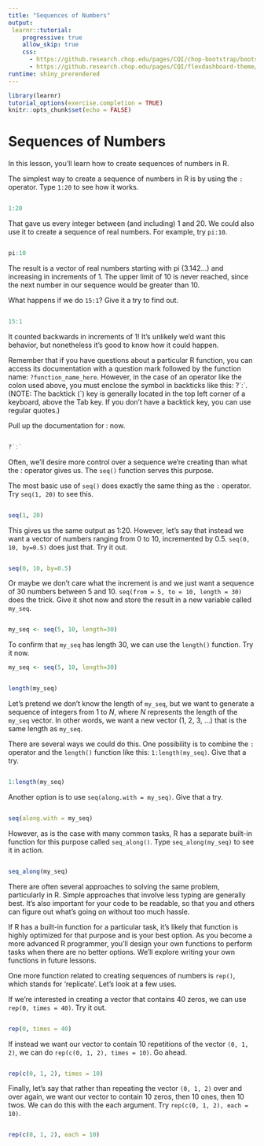 ```yaml
---
title: "Sequences of Numbers"
output: 
 learnr::tutorial:
    progressive: true
    allow_skip: true
    css:
      - https://github.research.chop.edu/pages/CQI/chop-bootstrap/bootstrap-3/bootstrap.min.css
      - https://github.research.chop.edu/pages/CQI/flexdashboard-theme/css/flexdashboard.min.css
runtime: shiny_prerendered
---
```


```r
library(learnr)
tutorial_options(exercise.completion = TRUE)
knitr::opts_chunk$set(echo = FALSE)
```

# Sequences of Numbers
In this lesson, you’ll learn how to create sequences of numbers in R.

The simplest way to create a sequence of numbers in R is by using the `:` operator. Type `1:20` to see how it works.

```r

```
```r
1:20
```

That gave us every integer between (and including) 1 and 20. We could also use it to create a sequence of real numbers. For example, try `pi:10`.

```r

```
```r
pi:10
```

The result is a vector of real numbers starting with pi (3.142…) and increasing in increments of 1. The upper limit of 10 is never reached, since the next number in our sequence would be greater than 10.

What happens if we do `15:1`? Give it a try to find out.

```r

```
```r
15:1
```

It counted backwards in increments of 1! It’s unlikely we’d want this behavior, but nonetheless it’s good to know how it could happen.

Remember that if you have questions about a particular R function, you can access its documentation with a question mark followed by the function name: `?function_name_here`. However, in the case of an operator like the colon used above, you must enclose the symbol in backticks like this: ?\`:\`. (NOTE: The backtick (`) key is generally located in the top left corner of a keyboard, above the Tab key. If you don’t have a backtick key, you can use regular quotes.)

Pull up the documentation for : now.

```r

```
```r
?`:`
```
Often, we’ll desire more control over a sequence we’re creating than what the : operator gives us. The `seq()` function serves this purpose.

The most basic use of `seq()` does exactly the same thing as the `:` operator. Try `seq(1, 20)` to see this.

```r

```
```r
seq(1, 20)
```

This gives us the same output as 1:20. However, let’s say that instead we want a vector of numbers ranging from 0 to 10, incremented by 0.5. `seq(0, 10, by=0.5)` does just that. Try it out.

```r

```
```r
seq(0, 10, by=0.5)
```

Or maybe we don’t care what the increment is and we just want a sequence of 30 numbers between 5 and 10. `seq(from = 5, to = 10, length = 30)` does the trick. Give it shot now and store the result in a new variable called `my_seq`.

```r

```
```r
my_seq <- seq(5, 10, length=30)
```

To confirm that `my_seq` has length 30, we can use the `length()` function. Try it now.

```r
my_seq <- seq(5, 10, length=30)
```
```r

```
```r
length(my_seq)
```

Let’s pretend we don’t know the length of `my_seq`, but we want to generate a sequence of integers from 1 to _N_, where _N_ represents the length of the `my_seq` vector. In other words, we want a new vector (1, 2, 3, …) that is the same length as `my_seq`.

There are several ways we could do this. One possibility is to combine the `:` operator and the `length()` function like this: `1:length(my_seq)`. Give that a try.

```r

```
```r
1:length(my_seq)
```

Another option is to use `seq(along.with = my_seq)`. Give that a try.

```r

```
```r
seq(along.with = my_seq)
```

However, as is the case with many common tasks, R has a separate built-in function for this purpose called `seq_along()`. Type `seq_along(my_seq)` to see it in action.

```r

```
```r
seq_along(my_seq)
```

There are often several approaches to solving the same problem, particularly in R. Simple approaches that involve less typing are generally best. It’s also important for your code to be readable, so that you and others can figure out what’s going on without too much hassle.

If R has a built-in function for a particular task, it’s likely that function is highly optimized for that purpose and is your best option. As you become a more advanced R programmer, you’ll design your own functions to perform tasks when there are no better options. We’ll explore writing your own functions in future lessons.

One more function related to creating sequences of numbers is `rep()`, which stands for ‘replicate’. Let’s look at a few uses.

If we’re interested in creating a vector that contains 40 zeros, we can use `rep(0, times = 40)`. Try it out.

```r

```
```r
rep(0, times = 40)
```

If instead we want our vector to contain 10 repetitions of the vector `(0, 1, 2)`, we can do `rep(c(0, 1, 2), times = 10)`. Go ahead.

```r

```
```r
rep(c(0, 1, 2), times = 10)
```

Finally, let’s say that rather than repeating the vector `(0, 1, 2)` over and over again, we want our vector to contain 10 zeros, then 10 ones, then 10 twos. We can do this with the each argument. Try `rep(c(0, 1, 2), each = 10)`.

```r

```
```r
rep(c(0, 1, 2), each = 10)
```
